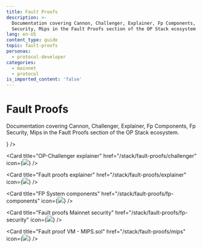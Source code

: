 ```yaml
---
title: Fault Proofs
description: >-
  Documentation covering Cannon, Challenger, Explainer, Fp Components, Fp
  Security, Mips in the Fault Proofs section of the OP Stack ecosystem.
lang: en-US
content_type: guide
topic: fault-proofs
personas:
  - protocol-developer
categories:
  - mainnet
  - protocol
is_imported_content: 'false'
---
```



# Fault Proofs

Documentation covering Cannon, Challenger, Explainer, Fp Components, Fp Security, Mips in the Fault Proofs section of the OP Stack ecosystem.

<Cards>
  <Card title="Fault proof VM - Cannon" href="/stack/fault-proofs/cannon" icon={<img src="/img/icons/shapes.svg" />} />

  <Card title="OP-Challenger explainer" href="/stack/fault-proofs/challenger" icon={<img src="/img/icons/shapes.svg" />} />

  <Card title="Fault proofs explainer" href="/stack/fault-proofs/explainer" icon={<img src="/img/icons/shapes.svg" />} />

  <Card title="FP System components" href="/stack/fault-proofs/fp-components" icon={<img src="/img/icons/shapes.svg" />} />

  <Card title="Fault proofs Mainnet security" href="/stack/fault-proofs/fp-security" icon={<img src="/img/icons/shapes.svg" />} />

  <Card title="Fault proof VM - MIPS.sol" href="/stack/fault-proofs/mips" icon={<img src="/img/icons/shapes.svg" />} />
</Cards>
